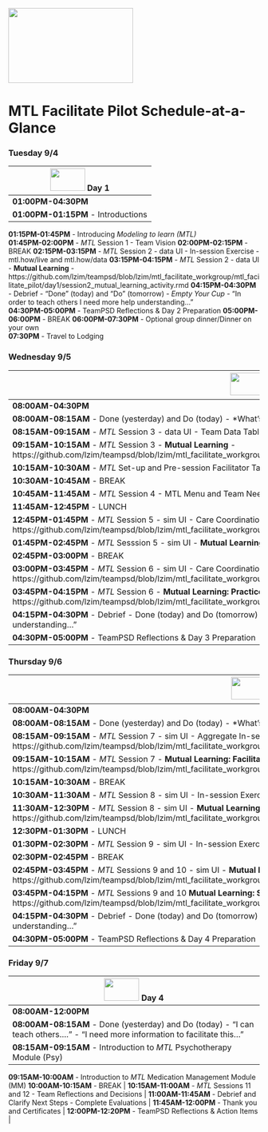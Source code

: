 <img src = "https://github.com/lzim/teampsd/blob/teampsd_style/mtl_logo/mtl_facilitate_sq_sm.png"
     height = "150" width = "250">  

# MTL Facilitate Pilot Schedule-at-a-Glance

### Tuesday 9/4
<img src = "https://github.com/lzim/teampsd/blob/teampsd_style/mtl_logo/mtl_facilitate_sq_sm.png" height = "45" width = "70" style ="display: inline-block"/> Day 1        |
------------   |
**01:00PM-04:30PM**  |
**01:00PM-01:15PM** - Introductions  |
**01:15PM-01:45PM** - Introducing *Modeling to learn (MTL)*   
**01:45PM-02:00PM** - *MTL* Session 1 - Team Vision 
**02:00PM-02:15PM** - BREAK
**02:15PM-03:15PM** - *MTL* Session 2 - data UI - In-session Exercise - mtl.how/live and mtl.how/data
**03:15PM-04:15PM** - *MTL* Session 2 - data UI - **Mutual Learning** - https://github.com/lzim/teampsd/blob/lzim/mtl_facilitate_workgroup/mtl_facilitate_pilot/day1/session2_mutual_learning_activity.rmd 
**04:15PM-04:30PM** - Debrief - "Done" (today) and "Do" (tomorrow) - *Empty Your Cup* - “In order to teach others I need more help understanding…”   
**04:30PM-05:00PM** - TeamPSD Reflections & Day 2 Preparation 
**05:00PM-06:00PM** - BREAK 
**06:00PM-07:30PM** - Optional group dinner/Dinner on your own  
**07:30PM**         - Travel to Lodging 
 

### Wednesday 9/5
<img src = "https://github.com/lzim/teampsd/blob/teampsd_style/mtl_logo/mtl_facilitate_sq_sm.png" height = "45" width = "70" style ="display: inline-block"/> Day 2	     |
---------------     |
**08:00AM-04:30PM**  |    	
**08:00AM-08:15AM** - Done (yesterday) and Do (today) - *What’s “Sticky?* - " I remember best…"|
**08:15AM-09:15AM** - *MTL* Session 3 - data UI - Team Data Table for sim UI |
**09:15AM-10:15AM** - *MTL* Session 3 - **Mutual Learning** - https://github.com/lzim/teampsd/blob/lzim/mtl_facilitate_workgroup/mtl_facilitate_pilot/day2/session3_mutual_learning_activity.rmd |
**10:15AM-10:30AM** - *MTL* Set-up and Pre-session Facilitator Tasks |
**10:30AM-10:45AM** - BREAK |
**10:45AM-11:45AM** - *MTL* Session 4 - MTL Menu and Team Needs Assessment - mtl.how/menu |
**11:45AM-12:45PM** - LUNCH |
**12:45PM-01:45PM** - *MTL* Session 5 - sim UI - Care Coordination In-session Exercise - https://github.com/lzim/teampsd/blob/lzim/mtl_facilitate_workgroup/mtl_facilitate_pilot/day2/session5_sayguide.rmd |
**01:45PM-02:45PM** - *MTL* Sesssion 5 - sim UI - **Mutual Learning**  |
**02:45PM-03:00PM** - BREAK  |
**03:00PM-03:45PM** - *MTL* Session 6 - sim UI - Care Coordination Main Tile - https://github.com/lzim/teampsd/blob/lzim/mtl_facilitate_workgroup/mtl_facilitate_pilot/day2/session6_in_session_activity.rmd  |
**03:45PM-04:15PM** - *MTL* Session 6 - **Mutual Learning: Practice telling a Systems Story** - https://github.com/lzim/teampsd/blob/lzim/mtl_facilitate_workgroup/mtl_facilitate_pilot/day2/session6_mutual_learning_activity.rmd|
**04:15PM-04:30PM** - Debrief - Done (today) and Do (tomorrow) - *Empty Your Cup* - “In order to teach others I need more help understanding…” |
**04:30PM-05:00PM** - TeamPSD Reflections & Day 3 Preparation |


### Thursday 9/6
<img src = "https://github.com/lzim/teampsd/blob/teampsd_style/mtl_logo/mtl_facilitate_sq_sm.png" height = "45" width = "70" style ="display: inline-block"/> Day 3 |
-------------- |
**08:00AM-04:30PM** |
**08:00AM-08:15AM** - Done (yesterday) and Do (today) - *What’s “Sticky?* - " I remember best…"  |                              
**08:15AM-09:15AM** - *MTL* Session 7 - sim UI - Aggregate In-session Exercise - https://github.com/lzim/teampsd/blob/lzim/mtl_facilitate_workgroup/mtl_facilitate_pilot/day3/session7_insession_exercise.rmd  |
**09:15AM-10:15AM** - *MTL* Session 7 - **Mutual Learning: Facilitating the Base Case** - https://github.com/lzim/teampsd/blob/lzim/mtl_facilitate_workgroup/mtl_facilitate_pilot/day3/session7_mutual_learning_activity.Rmd |
**10:15AM-10:30AM** - BREAK  |
**10:30AM-11:30AM** - *MTL* Session 8 - sim UI - In-session Exercise   |
**11:30AM-12:30PM** - *MTL* Session 8 - sim UI - **Mutual Learning: The Steps of *MTL Live*** - https://github.com/lzim/teampsd/blob/lzim/mtl_facilitate_workgroup/mtl_facilitate_pilot/day3/session8_mutual_learning_activity.rmd |
**12:30PM-01:30PM** - LUNCH |
**01:30PM-02:30PM** - *MTL* Session 9 - sim UI - In-session Exercise |
**02:30PM-02:45PM** - BREAK  |
**02:45PM-03:45PM** - *MTL* Sessions 9 and 10 - sim UI - **Mutual Learning: Facilitating Experiments** - https://github.com/lzim/teampsd/blob/lzim/mtl_facilitate_workgroup/mtl_facilitate_pilot/day3/session9_mutual_learning_activity.Rmd |
**03:45PM-04:15PM** - *MTL* Sessions 9 and 10 **Mutual Learning: Systems Thinking - Complex, Feedback, Behavior, Time** - https://github.com/lzim/teampsd/blob/lzim/mtl_facilitate_workgroup/mtl_facilitate_pilot/day3/systems_thinking_mutual_learning.Rmd |
**04:15PM-04:30PM** - Debrief - Done (today) and Do (tomorrow) - *Empty Your Cup* - “In order to teach others I need more help understanding…” |
**04:30PM-05:00PM** - TeamPSD Reflections & Day 4 Preparation|


### Friday 9/7  
<img src = "https://github.com/lzim/teampsd/blob/teampsd_style/mtl_logo/mtl_facilitate_sq_sm.png" height = "45" width = "70" style ="display: inline-block"/> Day 4 |
------------ |
**08:00AM-12:00PM**  |
**08:00AM-08:15AM** - Done (yesterday) and Do (today) - “I can teach others….” - “I need more information to facilitate this…” |
**08:15AM-09:15AM** - Introduction to *MTL* Psychotherapy Module (Psy)  |
**09:15AM-10:00AM** - Introduction to *MTL* Medication Management Module (MM)
**10:00AM-10:15AM** - BREAK  |
**10:15AM-11:00AM** - *MTL* Sessions 11 and 12 - Team Reflections and Decisions  |
**11:00AM-11:45AM** - Debrief and Clarify Next Steps - Complete Evaluations  |
**11:45AM-12:00PM** - Thank you and Certificates  |
**12:00PM-12:20PM** - TeamPSD Reflections & Action Items  |

